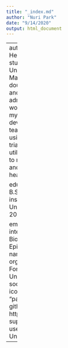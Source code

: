 ```yaml
---
title: "_index.md"
author: "Nuri Park"
date: "9/14/2020"
output: html_document
---
```

---
authors:
- Nuri Park
bio: Hello! I am an undergraduate student at Wake Forest University majoring in B.S. Mathematical Statistics with double minors in chemistry, and health policy and administration. I am thrilled to work with Dr. McGowan for my senior thesis on developing the best way to teach R in classroom settings using randomized controlled trial. I am passionate about utilizing big data and statistics to minimize health disparities and to improve the public health system in the U.S. 

education:
  courses:
  - course: B.S. in Mathematical Statistics
    institution: Wake Forest University
    year: Anticipated 2021

email: "parkn17@wfu.edu"
interests:
- R programming
- Biostatistics and Epidemiology
- Public Health
name: Nuri Park
organizations:
- name: Wake Forest University
  url: ""
role: Undergraduate Researcher
social:
- icon: envelope
  icon_pack: fas
  link: "parkn17@wfu.edu"
- icon: github
  icon_pack: fab
  link: https://github.com/nuripark10
superuser: true
title: Nuri Park
user_groups:
- Undergraduate Students
---

